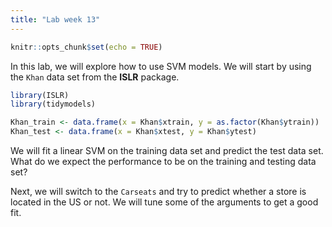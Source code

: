 ```yaml
---
title: "Lab week 13"
---
```


```r
knitr::opts_chunk$set(echo = TRUE)
```

In this lab, we will explore how to use SVM models. We will start by using the `Khan` data set from the **ISLR** package. 

```r
library(ISLR)
library(tidymodels)

Khan_train <- data.frame(x = Khan$xtrain, y = as.factor(Khan$ytrain))
Khan_test <- data.frame(x = Khan$xtest, y = Khan$ytest)
```

We will fit a linear SVM on the training data set and predict the test data set. What do we expect the performance to be on the training and testing data set?

Next, we will switch to the `Carseats` and try to predict whether a store is located in the US or not. We will tune some of the arguments to get a good fit.
